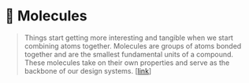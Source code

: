 
<Meta title="Core/Molecules/About" />

# 🧬 Molecules

> Things start getting more interesting and tangible when we start combining atoms together.
> Molecules are groups of atoms bonded together and are the smallest fundamental units of a compound.
> These molecules take on their own properties and serve as the backbone of our design systems.
> [[link](https://bradfrost.com/blog/post/atomic-web-design/#molecules)]
